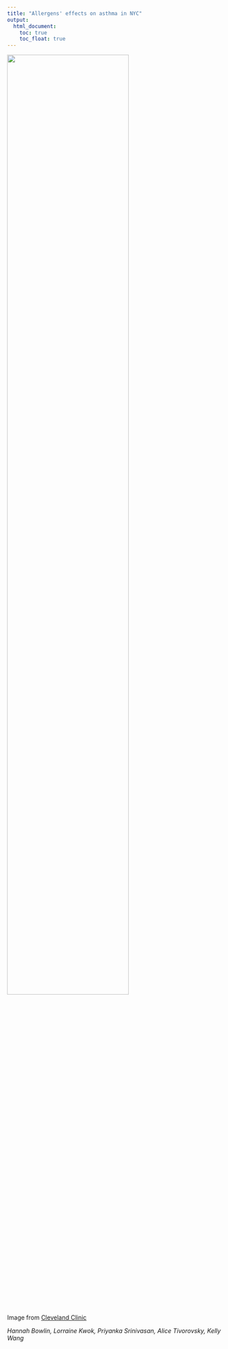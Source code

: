 ```yaml
---
title: "Allergens' effects on asthma in NYC"
output: 
  html_document:
    toc: true
    toc_float: true
---
```


<img align="center" img src="images/allergies.jpg" style="width:75%"/>  

Image from [Cleveland Clinic](https://health.clevelandclinic.org/3-reasons-why-your-indoor-allergies-are-worse-in-the-winter-and-how-to-fight-back/)

_Hannah Bowlin, Lorraine Kwok, Priyanka Srinivasan, Alice Tivorovsky, Kelly Wang_



